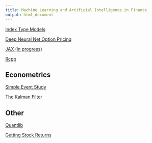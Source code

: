 ```yaml
---
title: Machine Learning and Artificial Intelligence in Finance
output: html_document
---
```


[Index Type Models](https://financial-education.github.io/ML_Index_Models/)

[Deep Neural Net Option Pricing](https://financial-education.github.io/neural_net_option_pricing/)

[JAX (in progress)](https://financial-education.github.io/JAX/)

[Rcpp](https://financial-education.github.io/Rcpp/)

## Econometrics

[Simple Event Study](https://financial-education.github.io/simple_event_study/)

[The Kalman Filter](https://financial-education.github.io/kalman_filter/)


## Other

[Quantlib](https://financial-education.github.io/quantlib_intro/)

[Getting Stock Returns](https://financial-education.github.io/getting_data/)
